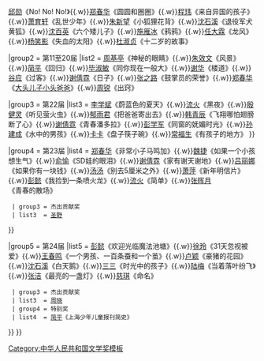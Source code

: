 {{Navbox
|title=[[陈伯吹儿童文学奖]]
|name= 陈伯吹儿童文学奖
|image     = 
|imageleft = 
|titlestyle = background:#dcb28c;
|group1 = 第1至10届
|list1 = [[吴梦起]]《老鼠看下棋》{{.w}}[[邱勋]]《No! No! No!》{{.w}}[[郑春华]]《圆圆和圈圈》{{.w}}[[程玮]]《来自异国的孩子》{{.w}}[[萧育轩]]《乱世少年》{{.w}}[[朱新望]]《小狐狸花背》{{.w}}[[沈石溪]]《退役军犬黄狐》{{.w}}[[沈百英]]《六个矮儿子》{{.w}}[[施雁冰]]《鸦鸦》{{.w}}[[任大霖]]《龙风》{{.w}}[[杨笑影]]《失血的太阳》{{.w}}[[杜淑贞]]《十二岁的故事》

|group2 = 第11至20届
|list2 = [[周基亭]]《神秘的眼睛》{{.w}}[[朱效文]]《风景》{{.w}}[[简平]]《回归》{{.w}}[[毕淑敏]]《同你现在一般大》{{.w}}[[谢华 (1948年)|谢华]]《楼道》{{.w}}[[谷应]]《过客》{{.w}}[[谢倩霓]]《日子》{{.w}}[[张之路]]《鼓掌员的荣誉》{{.w}}[[郑春华]]《[[大头儿子小头爸爸]]》{{.w}}[[周锐 (作家)|周锐]]《出窍》

|group3 = 第22届
|list3 = {{Navbox subgroup
  | group1 = 大奖
  | list1  = [[季有干]]《大芦荡》
  | group2 = 优秀作品奖
  | list2  = [[张秋生]]《新小巴掌童话》{{.w}}[[李学斌 (作家)|李学斌]]《蔚蓝色的夏天》{{.w}}[[流火]]《黑夜》{{.w}}[[殷健灵]]《听见萤火虫》{{.w}}[[郁雨君]]《把爸爸寄出去》{{.w}}[[韩青辰]]《飞翔哪怕翅膀断了心》{{.w}}[[谢倩霓]]《青春潘多拉》{{.w}}[[彭学军]]《同窗的妩媚时光》{{.w}}[[孙建成]]《水中的男孩》{{.w}}[[卡兰诺|卡卡]]《盘子筷子碗》{{.w}}[[常福生]]《有孩子的地方》
}}

|group4 = 第23届
|list4 = {{Navbox subgroup
  | group1 = 大奖
  | list1  = [[邱易东]]《空巢十二月》
  | group2 = 优秀作品奖
  | list2  = [[安武林]]《老蜘蛛的一百张床》{{.w}}[[郑春华]]《非常小子马鸣加》{{.w}}[[魏捷]]《如果一个小孩想生气》{{.w}}[[俞愉]]《SD娃的眼泪》{{.w}}[[谢倩霓]]《家有谢天谢地》{{.w}}[[吕丽娜]]《如果你有一块钱》{{.w}}[[汤汤]]《别去5厘米之外》{{.w}}[[萧萍]]《新年明信片》{{.w}}[[彭懿]]《我捡到一条喷火龙》{{.w}}[[流火]]《简单》{{.w}}[[张晖月]]《青春的散场》
  | group3 = 杰出贡献奖
  | list3  = [[圣野]]
}}

|group5 = 第24届
|list5 = {{Navbox subgroup
  | group1 = 大奖
  | list1  = [[张弘 (儿童文学作家)|张弘]]《玫瑰方》
  | group2 = 优秀作品奖
  | list2  = [[殷健灵]]《少年夏之秋》{{.w}}[[彭懿]]《欢迎光临魔法池塘》{{.w}}[[徐玲]]《31天忽视被爱》{{.w}}[[王春鸣]]《一个男孩、一百条蚕和一个茧》{{.w}}[[卢颖]]《豪猪的花园》{{.w}}[[沈石溪]]《白天鹅》{{.w}}[[三三 (作家)|三三]]《时光中的孩子》{{.w}}[[陆梅]]《当着落叶纷飞》{{.w}}[[张洁 (儿童文学作家)|张洁]]《最亮的一盏灯》{{.w}}[[慈琪]]《命名》
  | group3 = 杰出贡献奖
  | list3  = [[周晓]]
  | group4 = 特别奖
  | list4  = [[简平]]《上海少年儿童报刊简史》
}}
}}<noinclude>
[[Category:中华人民共和国文学奖模板]]
</noinclude>